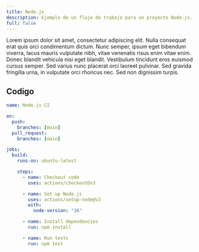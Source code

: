 ```yaml
---
title: Node.js
description: Ejemplo de un flujo de trabajo para un proyecto Node.js.
full: false
---
```


Lorem ipsum dolor sit amet, consectetur adipiscing elit. Nulla consequat erat quis orci condimentum dictum. Nunc semper, ipsum eget bibendum viverra, lacus mauris vulputate nibh, vitae venenatis risus enim vitae enim. Donec blandit vehicula nisi eget blandit. Vestibulum tincidunt eros euismod cursus semper. Sed varius nunc placerat orci laoreet pulvinar. Sed gravida fringilla urna, in vulputate orci rhoncus nec. Sed non dignissim turpis.

## Codigo

```yaml
name: Node.js CI

on:
  push:
    branches: [main]
  pull_request:
    branches: [main]

jobs:
  build:
    runs-on: ubuntu-latest

    steps:
      - name: Checkout code
        uses: actions/checkout@v3

      - name: Set up Node.js
        uses: actions/setup-node@v3
        with:
          node-version: "16"

      - name: Install dependencies
        run: npm install

      - name: Run tests
        run: npm test
```
